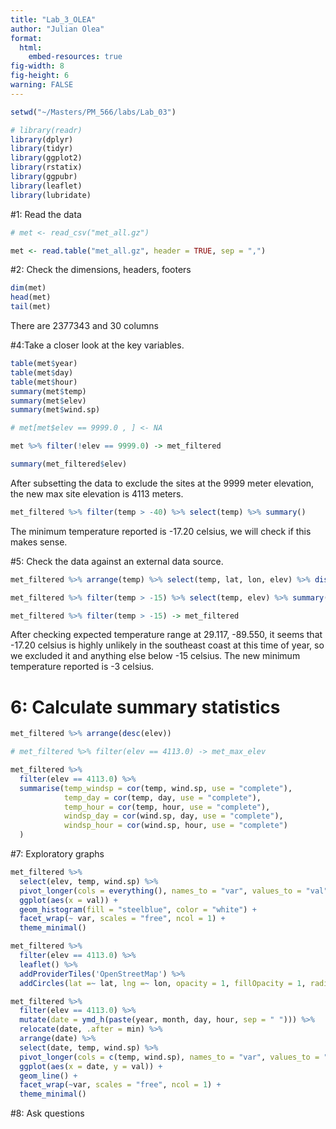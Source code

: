 ```yaml
---
title: "Lab_3_OLEA"
author: "Julian Olea"
format: 
  html:
    embed-resources: true
fig-width: 8
fig-height: 6
warning: FALSE
---
```


```r

setwd("~/Masters/PM_566/labs/Lab_03")

```


```r

# library(readr)
library(dplyr)
library(tidyr)
library(ggplot2)
library(rstatix)
library(ggpubr)
library(leaflet)
library(lubridate)

```

#1: Read the data

```r

# met <- read_csv("met_all.gz")

met <- read.table("met_all.gz", header = TRUE, sep = ",")

```

#2: Check the dimensions, headers, footers
```r

dim(met)
head(met)
tail(met)

```
There are 2377343 and 30 columns

#4:Take a closer look at the key variables.
```r

table(met$year)
table(met$day)
table(met$hour)
summary(met$temp)
summary(met$elev)
summary(met$wind.sp)

```

```r

# met[met$elev == 9999.0 , ] <- NA

met %>% filter(!elev == 9999.0) -> met_filtered

summary(met_filtered$elev)

```
After subsetting the data to exclude the sites at the 9999 meter elevation, the new max site elevation is 4113 meters.

```r

met_filtered %>% filter(temp > -40) %>% select(temp) %>% summary()

```
The minimum temperature reported is -17.20 celsius, we will check if this makes sense.

#5: Check the data against an external data source.

```r

met_filtered %>% arrange(temp) %>% select(temp, lat, lon, elev) %>% distinct()

met_filtered %>% filter(temp > -15) %>% select(temp, elev) %>% summary()

met_filtered %>% filter(temp > -15) -> met_filtered

```
After checking expected temperature range at 29.117, -89.550, it seems that -17.20 celsius is highly unlikely in the southeast coast at this time of year, so we excluded it and anything else below -15 celsius. The new minimum temperature reported is -3 celsius.

# 6: Calculate summary statistics

```r

met_filtered %>% arrange(desc(elev))

# met_filtered %>% filter(elev == 4113.0) -> met_max_elev

met_filtered %>%
  filter(elev == 4113.0) %>%
  summarise(temp_windsp = cor(temp, wind.sp, use = "complete"),
            temp_day = cor(temp, day, use = "complete"),
            temp_hour = cor(temp, hour, use = "complete"),
            windsp_day = cor(wind.sp, day, use = "complete"),
            windsp_hour = cor(wind.sp, hour, use = "complete")
  )

```

#7: Exploratory graphs

```r

met_filtered %>%
  select(elev, temp, wind.sp) %>%
  pivot_longer(cols = everything(), names_to = "var", values_to = "val") %>%
  ggplot(aes(x = val)) +
  geom_histogram(fill = "steelblue", color = "white") +
  facet_wrap(~ var, scales = "free", ncol = 1) +
  theme_minimal()

```

```r
met_filtered %>%
  filter(elev == 4113.0) %>%
  leaflet() %>%
  addProviderTiles('OpenStreetMap') %>% 
  addCircles(lat =~ lat, lng =~ lon, opacity = 1, fillOpacity = 1, radius = 100)
```

```r

met_filtered %>%
  filter(elev == 4113.0) %>%
  mutate(date = ymd_h(paste(year, month, day, hour, sep = " "))) %>%
  relocate(date, .after = min) %>%
  arrange(date) %>%
  select(date, temp, wind.sp) %>%
  pivot_longer(cols = c(temp, wind.sp), names_to = "var", values_to = "val") %>%
  ggplot(aes(x = date, y = val)) +
  geom_line() +
  facet_wrap(~var, scales = "free", ncol = 1) +
  theme_minimal()

```

#8: Ask questions

```r

```


